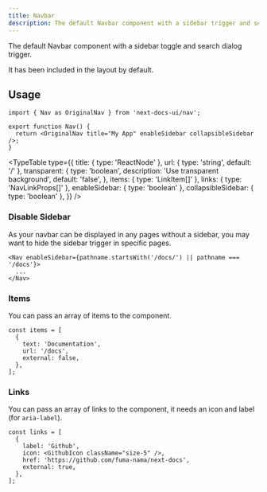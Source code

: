 ```yaml
---
title: Navbar
description: The default Navbar component with a sidebar trigger and searchbar.
---
```


The default Navbar component with a sidebar toggle and search dialog trigger.

<Callout title="Note">It has been included in the layout by default.</Callout>

## Usage

```tsx
import { Nav as OriginalNav } from 'next-docs-ui/nav';

export function Nav() {
  return <OriginalNav title="My App" enableSidebar collapsibleSidebar />;
}
```

<TypeTable
  type={{
    title: { type: 'ReactNode' },
    url: { type: 'string', default: '/' },
    transparent: {
      type: 'boolean',
      description: 'Use transparent background',
      default: 'false',
    },
    items: { type: 'LinkItem[]' },
    links: { type: 'NavLinkProps[]' },
    enableSidebar: { type: 'boolean' },
    collapsibleSidebar: { type: 'boolean' },
  }}
/>

### Disable Sidebar

As your navbar can be displayed in any pages without a sidebar, you may want to
hide the sidebar trigger in specific pages.

```tsx
<Nav enableSidebar={pathname.startsWith('/docs/') || pathname === '/docs'}>
  ...
</Nav>
```

### Items

You can pass an array of items to the component.

```tsx
const items = [
  {
    text: 'Documentation',
    url: '/docs',
    external: false,
  },
];
```

### Links

You can pass an array of links to the component, it needs an icon and label (for
`aria-label`).

```tsx
const links = [
  {
    label: 'Github',
    icon: <GithubIcon className="size-5" />,
    href: 'https://github.com/fuma-nama/next-docs',
    external: true,
  },
];
```
